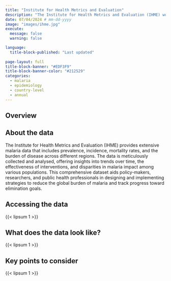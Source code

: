 ```yaml
---
title: "Institute for Health Metrics and Evaluation"
description: "The Institute for Health Metrics and Evaluation (IHME) works with collaborators around the world to develop timely, relevant, and scientifically valid evidence that illuminates the state of health everywhere."
date: 07/04/2024 # mm-dd-yyyy
image: "images/ihme.jpg"
execute:
  message: false
  warning: false

language: 
  title-block-published: "Last updated"
  
page-layout: full
title-block-banner: "#EDF3F9"
title-block-banner-color: "#212529"
categories:
  - malaria
  - epidemiology
  - country-level
  - annual
---
```


::: {.page-tabs .panel-tabset}

## Overview

<h2>About the data</h2>

The Institute for Health Metrics and Evaluation (IHME) provides extensive malaria data that includes prevalence, incidence, mortality rates, and the burden of disease across different regions. The data is meticulously collected and analysed, offering insights into trends over time, the effectiveness of interventions, and disparities in malaria impact among various populations. This comprehensive dataset aids policy-makers, researchers, and public health professionals in designing and implementing strategies to reduce the global burden of malaria and track progress toward elimination goals.

<h2>Accessing the data</h2>

{{< lipsum 1 >}}

<h2>What does the data look like?</h2>

{{< lipsum 1 >}}

<h2>Key points to consider</h2>

{{< lipsum 1 >}}

:::